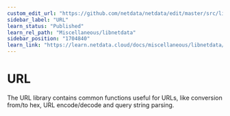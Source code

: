 ```yaml
---
custom_edit_url: "https://github.com/netdata/netdata/edit/master/src/libnetdata/url/README.md"
sidebar_label: "URL"
learn_status: "Published"
learn_rel_path: "Miscellaneous/libnetdata"
sidebar_position: "1704840"
learn_link: "https://learn.netdata.cloud/docs/miscellaneous/libnetdata/url"
---
```



# URL

The URL library contains common functions useful for URLs, like conversion from/to hex, 
URL encode/decode and query string parsing. 

